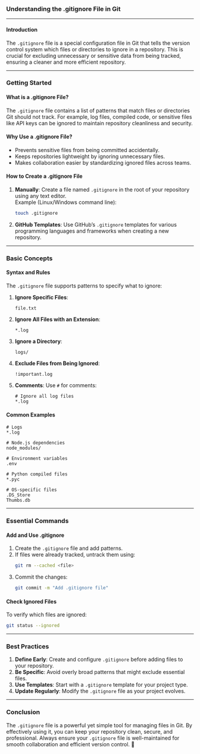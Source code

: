 ### Understanding the .gitignore File in Git

---

#### Introduction
The `.gitignore` file is a special configuration file in Git that tells the version control system which files or directories to ignore in a repository. This is crucial for excluding unnecessary or sensitive data from being tracked, ensuring a cleaner and more efficient repository.

---

### Getting Started

#### What is a .gitignore File?
The `.gitignore` file contains a list of patterns that match files or directories Git should not track. For example, log files, compiled code, or sensitive files like API keys can be ignored to maintain repository cleanliness and security.

#### Why Use a .gitignore File?
- Prevents sensitive files from being committed accidentally.
- Keeps repositories lightweight by ignoring unnecessary files.
- Makes collaboration easier by standardizing ignored files across teams.

#### How to Create a .gitignore File
1. **Manually**: Create a file named `.gitignore` in the root of your repository using any text editor.  
   Example (Linux/Windows command line):
   ```bash
   touch .gitignore
   ```
2. **GitHub Templates**: Use GitHub’s `.gitignore` templates for various programming languages and frameworks when creating a new repository.

---

### Basic Concepts

#### Syntax and Rules
The `.gitignore` file supports patterns to specify what to ignore:
1. **Ignore Specific Files**:
   ```plaintext
   file.txt
   ```
2. **Ignore All Files with an Extension**:
   ```plaintext
   *.log
   ```
3. **Ignore a Directory**:
   ```plaintext
   logs/
   ```
4. **Exclude Files from Being Ignored**:
   ```plaintext
   !important.log
   ```
5. **Comments**:
   Use `#` for comments:
   ```plaintext
   # Ignore all log files
   *.log
   ```

#### Common Examples
```plaintext
# Logs
*.log

# Node.js dependencies
node_modules/

# Environment variables
.env

# Python compiled files
*.pyc

# OS-specific files
.DS_Store
Thumbs.db
```

---

### Essential Commands

#### Add and Use .gitignore
1. Create the `.gitignore` file and add patterns.
2. If files were already tracked, untrack them using:
   ```bash
   git rm --cached <file>
   ```
3. Commit the changes:
   ```bash
   git commit -m "Add .gitignore file"
   ```

#### Check Ignored Files
To verify which files are ignored:
```bash
git status --ignored
```

---

### Best Practices

1. **Define Early**: Create and configure `.gitignore` before adding files to your repository.  
2. **Be Specific**: Avoid overly broad patterns that might exclude essential files.  
3. **Use Templates**: Start with a `.gitignore` template for your project type.  
4. **Update Regularly**: Modify the `.gitignore` file as your project evolves.

---

### Conclusion

The `.gitignore` file is a powerful yet simple tool for managing files in Git. By effectively using it, you can keep your repository clean, secure, and professional. Always ensure your `.gitignore` file is well-maintained for smooth collaboration and efficient version control. 🚀
